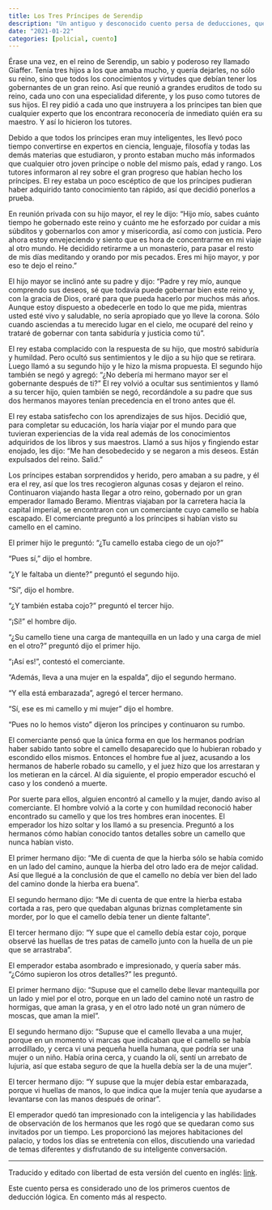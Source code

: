 ```yaml
---
title: Los Tres Príncipes de Serendip
description: "Un antiguo y desconocido cuento persa de deducciones, que muestra porqué no deberíamos ufanarnos de nuestro conocimiento."
date: "2021-01-22"
categories: [policial, cuento]
---
```


Érase una vez, en el reino de Serendip, un sabio y poderoso rey llamado Giaffer. Tenía tres hijos a los que amaba mucho, y quería dejarles, no sólo su reino, sino que todos los conocimientos y virtudes que debían tener los gobernantes de un gran reino. Así que reunió a grandes eruditos de todo su reino, cada uno con una especialidad diferente, y los puso como tutores de sus hijos. El rey pidió a cada uno que instruyera a los príncipes tan bien que cualquier experto que los encontrara reconocería de inmediato quién era su maestro. Y así lo hicieron los tutores.

Debido a que todos los príncipes eran muy inteligentes, les llevó poco tiempo convertirse en expertos en ciencia, lenguaje, filosofía y todas las demás materias que estudiaron, y pronto estaban mucho más informados que cualquier otro joven príncipe o noble del mismo país, edad y rango. Los tutores informaron al rey sobre el gran progreso que habían hecho los príncipes. El rey estaba un poco escéptico de que los príncipes pudieran haber adquirido tanto conocimiento tan rápido, así que decidió ponerlos a prueba.

En reunión privada con su hijo mayor, el rey le dijo: “Hijo mío, sabes cuánto tiempo he gobernado este reino y cuánto me he esforzado por cuidar a mis súbditos y gobernarlos con amor y misericordia, así como con justicia. Pero ahora estoy envejeciendo y siento que es hora de concentrarme en mi viaje al otro mundo. He decidido retirarme a un monasterio, para pasar el resto de mis días meditando y orando por mis pecados. Eres mi hijo mayor, y por eso te dejo el reino.”

El hijo mayor se inclinó ante su padre y dijo: “Padre y rey mío, aunque comprendo sus deseos, sé que todavía puede gobernar bien este reino y, con la gracia de Dios, oraré para que pueda hacerlo por muchos más años. Aunque estoy dispuesto a obedecerle en todo lo que me pida, mientras usted esté vivo y saludable, no sería apropiado que yo lleve la corona. Sólo cuando asciendas a tu merecido lugar en el cielo, me ocuparé del reino y trataré de gobernar con tanta sabiduría y justicia como tú ”.

El rey estaba complacido con la respuesta de su hijo, que mostró sabiduría y humildad. Pero ocultó sus sentimientos y le dijo a su hijo que se retirara. Luego llamó a su segundo hijo y le hizo la misma propuesta. El segundo hijo también se negó y agregó: “¿No debería mi hermano mayor ser el gobernante después de ti?” El rey volvió a ocultar sus sentimientos y llamó a su tercer hijo, quien también se negó, recordándole a su padre que sus dos hermanos mayores tenían precedencia en el trono antes que él.

El rey estaba satisfecho con los aprendizajes de sus hijos. Decidió que, para completar su educación, los haría viajar por el mundo para que tuvieran experiencias de la vida real además de los conocimientos adquiridos de los libros y sus maestros.
Llamó a sus hijos y fingiendo estar enojado, les dijo: “Me han desobedecido y se negaron a mis deseos. Están expulsados del reino. Salid.”

Los príncipes estaban sorprendidos y herido, pero amaban a su padre, y él era el rey, así que los tres recogieron algunas cosas y dejaron el reino. Continuaron viajando hasta llegar a otro reino, gobernado por un gran emperador llamado Beramo.
Mientras viajaban por la carretera hacia la capital imperial, se encontraron con un comerciante cuyo camello se había escapado. El comerciante preguntó a los príncipes si habían visto su camello en el camino.

El primer hijo le preguntó: “¿Tu camello estaba ciego de un ojo?”

“Pues sí,” dijo el hombre.

“¿Y le faltaba un diente?” preguntó el segundo hijo.

“Sí”, dijo el hombre.

“¿Y también estaba cojo?” preguntó el tercer hijo.

“¡Sí!” el hombre dijo.

“¿Su camello tiene una carga de mantequilla en un lado y una carga de miel en el otro?” preguntó dijo el primer hijo.

“¡Así es!”, contestó el comerciante.

“Además, lleva a una mujer en la espalda”, dijo el segundo hermano.

“Y ella está embarazada”, agregó el tercer hermano.

“Sí, ese es mi camello y mi mujer” dijo el hombre.

“Pues no lo hemos visto” dijeron los príncipes y continuaron su rumbo.

El comerciante pensó que la única forma en que los hermanos podrían haber sabido tanto sobre el camello desaparecido que lo hubieran robado y escondido ellos mismos. Entonces el hombre fue al juez, acusando a los hermanos de haberle robado su camello, y el juez hizo que los arrestaran y los metieran en la cárcel. Al día siguiente, el propio emperador escuchó el caso y los condenó a muerte.

Por suerte para ellos, alguien encontró al camello y la mujer, dando aviso al comerciante. El hombre volvió a la corte y con humildad reconoció haber encontrado su camello y que los tres hombres eran inocentes. El emperador los hizo soltar y los llamó a su presencia. Preguntó a los hermanos cómo habían conocido tantos detalles sobre un camello que nunca habían visto.

El primer hermano dijo: “Me di cuenta de que la hierba sólo se había comido en un lado del camino, aunque la hierba del otro lado era de mejor calidad. Así que llegué a la conclusión de que el camello no debía ver bien del lado del camino donde la hierba era buena”.

El segundo hermano dijo: “Me di cuenta de que entre la hierba estaba cortada a ras, pero que quedaban algunas briznas completamente sin morder, por lo que el camello debía tener un diente faltante”.

El tercer hermano dijo: “Y supe que el camello debía estar cojo, porque observé las huellas de tres patas de camello junto con la huella de un pie que se arrastraba”.

El emperador estaba asombrado e impresionado, y quería saber más. “¿Cómo supieron los otros detalles?” les preguntó.

El primer hermano dijo: “Supuse que el camello debe llevar mantequilla por un lado y miel por el otro, porque en un lado del camino noté un rastro de hormigas, que aman la grasa, y en el otro lado noté un gran número de moscas, que aman la miel”.

El segundo hermano dijo: “Supuse que el camello llevaba a una mujer, porque en un momento vi marcas que indicaban que el camello se había arrodillado, y cerca vi una pequeña huella humana, que podría ser una mujer o un niño. Había orina cerca, y cuando la olí, sentí un arrebato de lujuria, así que estaba seguro de que la huella debía ser la de una mujer”.

El tercer hermano dijo: “Y supuse que la mujer debía estar embarazada, porque vi huellas de manos, lo que indica que la mujer tenía que ayudarse a levantarse con las manos después de orinar”.

El emperador quedó tan impresionado con la inteligencia y las habilidades de observación de los hermanos que les rogó que se quedaran como sus invitados por un tiempo. Les proporcionó las mejores habitaciones del palacio, y todos los días se entretenía con ellos, discutiendo una variedad de temas diferentes y disfrutando de su inteligente conversación.

---

Traducido y editado con libertad de esta versión del cuento en inglés: [link](https://multoghost.wordpress.com/2018/05/03/the-three-princes-of-serendip-and-the-one-eyed-camel/).

Este cuento persa es considerado uno de los primeros cuentos de deducción lógica. En []() comento más al respecto.